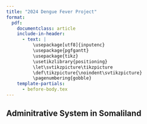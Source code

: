 ```yaml
---
title: "2024 Dengue Fever Project"
format: 
  pdf:
    documentclass: article
    include-in-header:
      - text: |
          \usepackage[utf8]{inputenc}
          \usepackage{pgfgantt}
          \usepackage{tikz}
          \usetikzlibrary{positioning}
          \let\svtikzpicture\tikzpicture
          \def\tikzpicture{\noindent\svtikzpicture}
          \pagenumbering{gobble}
    template-partials:
      - before-body.tex
---
```

<!-- modify before-body.tex
to remove titlepage and frontmatter
https://cameronpatrick.com/post/2023/07/quarto-thesis-formatting/
-->


## Adminitrative System in Somaliland



\begin{tikzpicture}[
  grow=right,
  level 1/.style={sibling distance=10mm},
  level 2/.style={sibling distance=15mm},
  level 3/.style={sibling distance=15mm},
  level distance=32mm,
  every node/.style={rectangle,draw,align=center}
]

\node (Somaliland) {Somaliland}
  child {node (Maroodijeeh) {Maroodijeeh (Region \\ Medical Office)}
    child {node {Gebiley District \\Medical Office}}
    child {node (HargeisaDistrict) {Hargeisa District \\Medical Office}
      child {node {31 May}}
      child {node {26 June}}
      child {node {Ahmed Dhagah}}
      child {node {Mohamed Moge}}
      child {node {Gacan Libaax}}
      child {node {Ibrahim Kodbuur}}
      child {node {Mohamoud Haibe}}
      child {node {Ahmed Moallim Haruun}}
    }
  }
  child {node {Togdheer Region}}
  child {node {Sahil Region}}
  child {node {Awdal Region}}
  child {node {Sool Region}}
  child {node {Sanaag Region}};


\node [below=70mm of Somaliland, draw=none] (title2) {\textbf{MoHD Organizational Healthcare System in Somaliland}};


\node [below=55mm of title2] (MoHD) {MoHD};

\node [right=5mm of MoHD] (Public) {Public Sector}
  child {node {Primary Health Units \\ (PHUs)}}
  child {node {Health Centers\\ (HCs)}}
  child {node {Referral Health Centers\\ (RHCs)}}
  child {node {Regional Hospitals}}
  child {node {Specialist Hospitals \\ (TB, Mental, FGM)}}
  child {node {Hargeisa Group Hospital\\ (HGH)}};

\draw (MoHD) -- (Public);

\end{tikzpicture}



